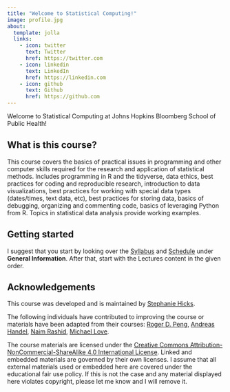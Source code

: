 ```yaml
---
title: "Welcome to Statistical Computing!"
image: profile.jpg
about:
  template: jolla
  links:
    - icon: twitter
      text: Twitter
      href: https://twitter.com
    - icon: linkedin
      text: LinkedIn
      href: https://linkedin.com
    - icon: github
      text: Github
      href: https://github.com
---
```


Welcome to Statistical Computing at Johns Hopkins Bloomberg School of Public Health! 

## What is this course? 

This course covers the basics of practical issues in programming and other computer skills required for the research and application of statistical methods. Includes programming in R and the tidyverse, data ethics, best practices for coding and reproducible research, introduction to data visualizations, best practices for working with special data types (dates/times, text data, etc), best practices for storing data, basics of debugging, organizing and commenting code, basics of leveraging Python from R. Topics in statistical data analysis provide working examples.


## Getting started

I suggest that you start by looking over the [Syllabus](syllabus.qmd) and [Schedule](schedule.qmd) under **General Information**. After that, start with the Lectures content in the given order.

## Acknowledgements

This course was developed and is maintained by [Stephanie Hicks](https://www.stephaniehicks.com).

The following individuals have contributed to improving the course or materials have been adapted from their courses: [Roger D. Peng](https://github.com/rdpeng), [Andreas Handel](https://www.andreashandel.com), [Naim Rashid](https://naimurashid.github.io), [Michael Love](https://github.com/mikelove).

The course materials are licensed under the [Creative Commons Attribution-NonCommercial-ShareAlike 4.0 International License](https://creativecommons.org/licenses/by-nc-sa/4.0/). Linked and embedded materials are governed by their own licenses. I assume that all external materials used or embedded here are covered under the educational fair use policy. If this is not the case and any material displayed here violates copyright, please let me know and I will remove it.
